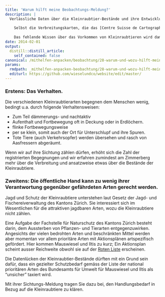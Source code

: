 ```yaml
---
title: 'Warum hilft meine Beobachtungs-Meldung?'
description: |
  Verlässliche Daten über die Kleinraubtier-Bestände und ihre Entwicklung fehlen schweizweit. 
  
    Selbst die Verbreitungskarten, die das [Centre Suisse de Cartographie de la Faune (CSCF)](http://www.cscf.ch/cscf/de/home.html) anhand den vorhandenen Daten zeigt, sind mit Vorsicht zu geniessen. Offensichtlich beeinflussen regionale Erhebungen die zitierten Verbreitungskarten so stark, dass sie ein falsches Abbild der Artvorkommen suggerieren könnten. So resultierte aus einem kürzlich erfolgten Monitoring im Kanton Aargau, dass der Baummarder dort weit verbreitet ist. Vergleichbare Landschaften angrenzender Kantone zeigen hingegen auf der Verbreitungskarte eine auffallend lückige Verbreitung. 
  
    Das fehlende Wissen über das Vorkommen von Kleinraubtieren wird damit augenfällig. Welche Gründe gibt es dafür?
date: 2014-02-01
output:
  distill::distill_article:
    self_contained: false
canonical: /mithelfen-anpacken/beobachtung/28-warum-und-wozu-hilft-meine-sichtungs-meldung
params:
  rmdpath: _mithelfen-anpacken-beobachtung/28-warum-und-wozu-hilft-meine-sichtungs-/28-warum-und-wozu-hilft-meine-sichtungs-.Rmd
  editurl: https://github.com/wieselundco/website/edit/master/
---
```


### Erstens: Das Verhalten.

Die verschiedenen Kleinraubtierarten begegnen dem Menschen wenig,
bedingt u.a. durch folgende Verhaltensweisen:

- Zum Teil dämmerungs- und nachtaktiv
- Aufenthalt und Fortbewegung oft in Deckung oder in Erdlöchern.
- flinke Fortbewegungsweise
- per se klein, somit auch der Ort für Unterschlupf und ihre Spuren.
- Tote Tiere (auch Verkehrsopfer) werden übersehen und rasch von
    Aasfressern abgeräumt.

Wenn wir auf ihre Sichtung zählen dürfen, erhöht sich die Zahl der registrierten Begegnungen und wir erfahren zumindest am Zimmerberg mehr über die Verbreitung und ansatzweise etwas über die Bestände der Kleinraubtiere.

### Zweitens: Die öffentliche Hand kann zu wenig ihrer Verantwortung gegenüber gefährdeten Arten gerecht werden.

Jagd und Schutz der Kleinraubtiere unterstehen laut Gesetz der Jagd- und
Fischereiverwaltung des Kantons Zürich. Sie interessiert sich im
Wesentlichen für die attraktiven jagdbaren Arten, wozu die
Kleinraubtiere nicht zählen.

Eine Aufgabe der Fachstelle für Naturschutz des Kantons Zürich besteht
darin, dem Aussterben von Pflanzen- und Tierarten entgegenzuwirken.
Angesichts der vielen bedrohten Arten und beschränkten Mittel werden
aber momentan vor allem prioritäre Arten mit Aktionsplänen artspezifisch
gefördert. Hier kommen Mauswiesel und Iltis zu kurz; Ein Aktionsplan
scheint ausser Reichweite obwohl sie auf der [Roten
Liste](http://www.artenschutz.ch/RLDetails/RL1_S%C3%A4uger.pdf)
erscheinen.

Die Datenlücken der Kleinraubtier-Bestände dürften mit ein Grund sein
dafür, dass ein gezielter Schutzbedarf gemäss der Liste der national
prioritären Arten des Bundesamts für Umwelt für Mauswiesel und Iltis als
"unsicher" taxiert wird. 

Mit ihrer Sichtungs-Meldung tragen Sie dazu bei, den Handlungsbedarf
in Bezug auf die Kleinraubtiere zu klären. 

```r



```

<!--http://wieselundco.ch/mithelfen-anpacken/beobachtung/28-warum-und-wozu-hilft-meine-sichtungs-meldung-->

